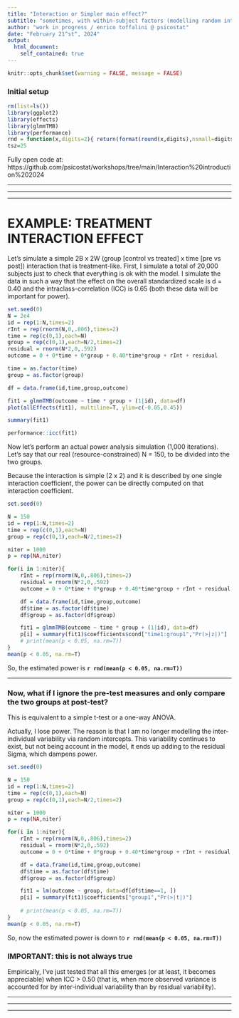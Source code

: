 ```yaml
---
title: "Interaction or Simpler main effect?"
subtitle: "sometimes, with within-subject factors (modelling random intercepts for subjects), interactions may even gain power"
author: "work in progress / enrico toffalini @ psicostat"
date: "February 21^st^, 2024"
output: 
  html_document:
    self_contained: true
---
```

\raggedright
\break\break

```r
knitr::opts_chunk$set(warning = FALSE, message = FALSE) 
```

### Initial setup

```r
rm(list=ls())
library(ggplot2)
library(effects)
library(glmmTMB)
library(performance)
rnd = function(x,digits=2){ return(format(round(x,digits),nsmall=digits)) }
tsz=25
```

Fully open code at: https://github.com/psicostat/workshops/tree/main/Interaction%20introduction%202024

----------------------------------------------------------------------------------------

----------------------------------------------------------------------------------------

----------------------------------------------------------------------------------------


# EXAMPLE: TREATMENT INTERACTION EFFECT

Let's simulate a simple 2B x 2W (group [control vs treated] x time [pre vs post]) interaction that is treatment-like. First, I simulate a total of 20,000 subjects just to check that everything is ok with the model. I simulate the data in such a way that the effect on the overall standardized scale is d = 0.40 and the intraclass-correlation (ICC) is 0.65 (both these data will be important for power). 

```r
set.seed(0)
N = 2e4
id = rep(1:N,times=2)
rInt = rep(rnorm(N,0,.806),times=2)
time = rep(c(0,1),each=N)
group = rep(c(0,1),each=N/2,times=2)
residual = rnorm(N*2,0,.592)
outcome = 0 + 0*time + 0*group + 0.40*time*group + rInt + residual

time = as.factor(time)
group = as.factor(group)

df = data.frame(id,time,group,outcome)

fit1 = glmmTMB(outcome ~ time * group + (1|id), data=df)
plot(allEffects(fit1), multiline=T, ylim=c(-0.05,0.45))

summary(fit1)

performance::icc(fit1)
```

Now let's perform an actual power analysis simulation (1,000 iterations). Let's say that our real (resource-constrained) N = 150, to be divided into the two groups. 

Because the interaction is simple (2 x 2) and it is described by one single interaction coefficient, the power can be directly computed on that interaction coefficient.

```r
set.seed(0)

N = 150
id = rep(1:N,times=2)
time = rep(c(0,1),each=N)
group = rep(c(0,1),each=N/2,times=2)

niter = 1000
p = rep(NA,niter)

for(i in 1:niter){
    rInt = rep(rnorm(N,0,.806),times=2)
    residual = rnorm(N*2,0,.592)
    outcome = 0 + 0*time + 0*group + 0.40*time*group + rInt + residual

    df = data.frame(id,time,group,outcome)
    df$time = as.factor(df$time)
    df$group = as.factor(df$group)

    fit1 = glmmTMB(outcome ~ time * group + (1|id), data=df)
    p[i] = summary(fit1)$coefficients$cond["time1:group1","Pr(>|z|)"]
    # print(mean(p < 0.05, na.rm=T))
}
mean(p < 0.05, na.rm=T)

```

So, the estimated power is **``r rnd(mean(p < 0.05, na.rm=T))``**


----------------------------------------------------------------------------------------


### Now, what if I ignore the pre-test measures and only compare the two groups at post-test?

This is equivalent to a simple t-test or a one-way ANOVA.

Actually, I lose power. The reason is that I am no longer modelling the inter-individual variability via random intercepts. This variability continues to exist, but not being account in the model, it ends up adding to the residual Sigma, which dampens power. 

```r
set.seed(0)

N = 150
id = rep(1:N,times=2)
time = rep(c(0,1),each=N)
group = rep(c(0,1),each=N/2,times=2)

niter = 1000
p = rep(NA,niter)

for(i in 1:niter){
    rInt = rep(rnorm(N,0,.806),times=2)
    residual = rnorm(N*2,0,.592)
    outcome = 0 + 0*time + 0*group + 0.40*time*group + rInt + residual

    df = data.frame(id,time,group,outcome)
    df$time = as.factor(df$time)
    df$group = as.factor(df$group)

    fit1 = lm(outcome ~ group, data=df[df$time==1, ])
    p[i] = summary(fit1)$coefficients["group1","Pr(>|t|)"]
    
    # print(mean(p < 0.05, na.rm=T))
}
mean(p < 0.05, na.rm=T)

```

So, now the estimated power is down to **``r rnd(mean(p < 0.05, na.rm=T))``**


### IMPORTANT: this is not always true

Empirically, I've just tested that all this emerges (or at least, it becomes appreciable) when ICC > 0.50 (that is, when more observed variance is accounted for by inter-individual variability than by residual variability). 

----------------------------------------------------------------------------------------

----------------------------------------------------------------------------------------

----------------------------------------------------------------------------------------

